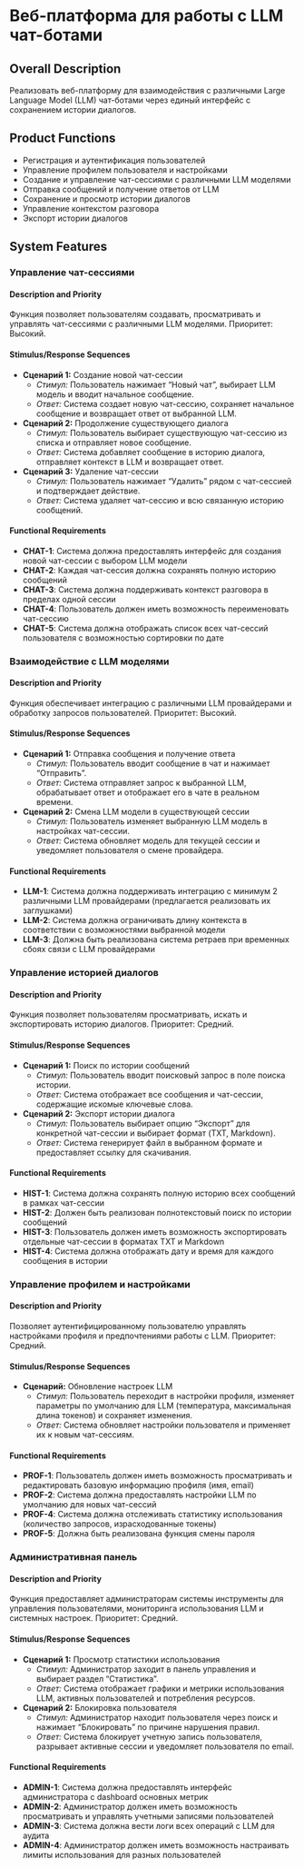 # Веб-платформа для работы с LLM чат-ботами

## Overall Description

Реализовать веб-платформу для взаимодействия с различными Large Language Model (LLM) чат-ботами через единый интерфейс с сохранением истории диалогов.

## Product Functions

- Регистрация и аутентификация пользователей
- Управление профилем пользователя и настройками
- Создание и управление чат-сессиями с различными LLM моделями
- Отправка сообщений и получение ответов от LLM
- Сохранение и просмотр истории диалогов
- Управление контекстом разговора
- Экспорт истории диалогов

## System Features

### Управление чат-сессиями

#### Description and Priority

Функция позволяет пользователям создавать, просматривать и управлять чат-сессиями с различными LLM моделями. Приоритет: Высокий.

#### Stimulus/Response Sequences

- **Сценарий 1:** Создание новой чат-сессии
  * *Стимул:* Пользователь нажимает "Новый чат", выбирает LLM модель и вводит начальное сообщение.
  * *Ответ:* Система создает новую чат-сессию, сохраняет начальное сообщение и возвращает ответ от выбранной LLM.
  
- **Сценарий 2:** Продолжение существующего диалога
  * *Стимул:* Пользователь выбирает существующую чат-сессию из списка и отправляет новое сообщение.
  * *Ответ:* Система добавляет сообщение в историю диалога, отправляет контекст в LLM и возвращает ответ.
  
- **Сценарий 3:** Удаление чат-сессии
  * *Стимул:* Пользователь нажимает "Удалить" рядом с чат-сессией и подтверждает действие.
  * *Ответ:* Система удаляет чат-сессию и всю связанную историю сообщений.

#### Functional Requirements

- **CHAT-1**: Система должна предоставлять интерфейс для создания новой чат-сессии с выбором LLM модели
- **CHAT-2**: Каждая чат-сессия должна сохранять полную историю сообщений
- **CHAT-3**: Система должна поддерживать контекст разговора в пределах одной сессии
- **CHAT-4**: Пользователь должен иметь возможность переименовать чат-сессию
- **CHAT-5**: Система должна отображать список всех чат-сессий пользователя с возможностью сортировки по дате

### Взаимодействие с LLM моделями

#### Description and Priority

Функция обеспечивает интеграцию с различными LLM провайдерами и обработку запросов пользователей. Приоритет: Высокий.

#### Stimulus/Response Sequences

- **Сценарий 1:** Отправка сообщения и получение ответа
  * *Стимул:* Пользователь вводит сообщение в чат и нажимает "Отправить".
  * *Ответ:* Система отправляет запрос к выбранной LLM, обрабатывает ответ и отображает его в чате в реальном времени.
  
- **Сценарий 2:** Смена LLM модели в существующей сессии
  * *Стимул:* Пользователь изменяет выбранную LLM модель в настройках чат-сессии.
  * *Ответ:* Система обновляет модель для текущей сессии и уведомляет пользователя о смене провайдера.

#### Functional Requirements

- **LLM-1**: Система должна поддерживать интеграцию с минимум 2 различными LLM провайдерами (предлагается реализовать их заглушками)
- **LLM-2**: Система должна ограничивать длину контекста в соответствии с возможностями выбранной модели
- **LLM-3**: Должна быть реализована система ретраев при временных сбоях связи с LLM провайдерами

### Управление историей диалогов

#### Description and Priority

Функция позволяет пользователям просматривать, искать и экспортировать историю диалогов. Приоритет: Средний.

#### Stimulus/Response Sequences

- **Сценарий 1:** Поиск по истории сообщений
  * *Стимул:* Пользователь вводит поисковый запрос в поле поиска истории.
  * *Ответ:* Система отображает все сообщения и чат-сессии, содержащие искомые ключевые слова.
  
- **Сценарий 2:** Экспорт истории диалога
  * *Стимул:* Пользователь выбирает опцию "Экспорт" для конкретной чат-сессии и выбирает формат (TXT, Markdown).
  * *Ответ:* Система генерирует файл в выбранном формате и предоставляет ссылку для скачивания.

#### Functional Requirements

- **HIST-1**: Система должна сохранять полную историю всех сообщений в рамках чат-сессии
- **HIST-2**: Должен быть реализован полнотекстовый поиск по истории сообщений
- **HIST-3**: Пользователь должен иметь возможность экспортировать отдельные чат-сессии в форматах TXT и Markdown
- **HIST-4**: Система должна отображать дату и время для каждого сообщения в истории

### Управление профилем и настройками

#### Description and Priority

Позволяет аутентифицированному пользователю управлять настройками профиля и предпочтениями работы с LLM. Приоритет: Средний.

#### Stimulus/Response Sequences

- **Сценарий:** Обновление настроек LLM
  * *Стимул:* Пользователь переходит в настройки профиля, изменяет параметры по умолчанию для LLM (температура, максимальная длина токенов) и сохраняет изменения.
  * *Ответ:* Система обновляет настройки пользователя и применяет их к новым чат-сессиям.

#### Functional Requirements

- **PROF-1**: Пользователь должен иметь возможность просматривать и редактировать базовую информацию профиля (имя, email)
- **PROF-2**: Система должна предоставлять настройки LLM по умолчанию для новых чат-сессий
- **PROF-4**: Система должна отслеживать статистику использования (количество запросов, израсходованные токены)
- **PROF-5**: Должна быть реализована функция смены пароля

### Административная панель

#### Description and Priority

Функция предоставляет администраторам системы инструменты для управления пользователями, мониторинга использования LLM и системных настроек. Приоритет: Средний.

#### Stimulus/Response Sequences

- **Сценарий 1:** Просмотр статистики использования
  * *Стимул:* Администратор заходит в панель управления и выбирает раздел "Статистика".
  * *Ответ:* Система отображает графики и метрики использования LLM, активных пользователей и потребления ресурсов.
  
- **Сценарий 2:** Блокировка пользователя
  * *Стимул:* Администратор находит пользователя через поиск и нажимает "Блокировать" по причине нарушения правил.
  * *Ответ:* Система блокирует учетную запись пользователя, разрывает активные сессии и уведомляет пользователя по email.

#### Functional Requirements

- **ADMIN-1**: Система должна предоставлять интерфейс администратора с dashboard основных метрик
- **ADMIN-2**: Администратор должен иметь возможность просматривать и управлять учетными записями пользователей
- **ADMIN-3**: Система должна вести логи всех операций с LLM для аудита
- **ADMIN-4**: Администратор должен иметь возможность настраивать лимиты использования для разных пользователей